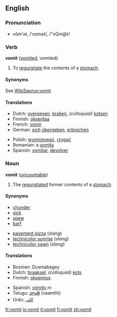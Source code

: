 ==English==

===Pronunciation===
*vŏm'ət, /ˈvɒmət/, /"vQm@t/

===Verb===
'''vomit''' ([[vomited]], vomited)
{{wikipedia}}
#To [[regurgitate]] the contents of a [[stomach]].

====Synonyms====
See [[WikiSaurus:vomit]]

====Translations====
{{top}}
*Dutch: [[overgeven]], [[braken]], ''(colloquial)'' [[kotsen]]
*Finnish: [[oksentaa]]
*French: [[vomir]]
*German: [[sich]] [[übergeben]], [[erbrechen]]
{{mid}}
*Polish: [[wymiotować]], [[rzygać]]
*Romanian: a [[vomita]]
*Spanish: [[vomitar]], [[devolver]]
{{bottom}}

===Noun===
'''vomit''' ([[uncountable]])

#The [[regurgitate]]d former contents of a [[stomach]].

====Synonyms====
*[[chunder]]
*[[sick]]
*[[spew]]
*[[barf]]

*[[pavement pizza]] (''slang'')
*[[technicolor sunrise]] (''slang'')
*[[technicolor yawn]] (''slang'')

====Translations====
{{top}}
*Bosnian: Dusmabagey
*Dutch: [[braaksel]], ''(colloquial)'' [[kots]]
*Finnish: [[oksennus]]
{{mid}}
*Spanish: [[vómito]] ''m''
*Telugu: [[వాంతి]] (vaamthi)
*Urdu: [[الٹى]]
{{bottom}}

[[fr:vomit]]
[[io:vomit]]
[[it:vomit]]
[[fi:vomit]]
[[zh:vomit]]
